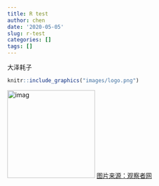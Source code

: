 ```yaml
---
title: R test
author: chen
date: '2020-05-05'
slug: r-test
categories: []
tags: []
---
```

大泽耗子

```r
knitr::include_graphics("images/logo.png")
```
![imag](test.jpg){height=200 width=200}
[图片来源：观察者网]("https://space.bilibili.com/10330740?from=search&seid=7910783667332122188")